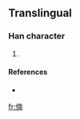==Translingual==

===Han character===
{{Han char|rn=9|rad=人|as=09|sn=11|four=|canj=人十月十 (OJBJ)|ids=⿰[[亻]][[南]]}}

# {{defn|Han}}

====References====
* {{Han ref|kx=0112.071|dkj=|dj=|hdz=|uh=3472|ud=13426|bh=|bd=}}

[[fr:㑲]]